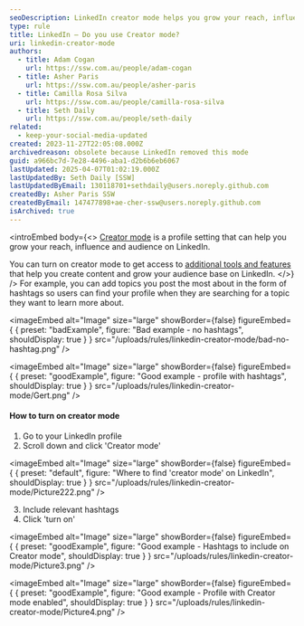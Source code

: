 ```yaml
---
seoDescription: LinkedIn creator mode helps you grow your reach, influence, and audience by providing additional tools and features to create engaging content.
type: rule
title: LinkedIn – Do you use Creator mode?
uri: linkedin-creator-mode
authors:
  - title: Adam Cogan
    url: https://ssw.com.au/people/adam-cogan
  - title: Asher Paris
    url: https://ssw.com.au/people/asher-paris
  - title: Camilla Rosa Silva
    url: https://ssw.com.au/people/camilla-rosa-silva
  - title: Seth Daily
    url: https://ssw.com.au/people/seth-daily
related:
  - keep-your-social-media-updated
created: 2023-11-27T22:05:08.000Z
archivedreason: obsolete because LinkedIn removed this mode
guid: a966bc7d-7e28-4496-aba1-d2b6b6eb6067
lastUpdated: 2025-04-07T01:02:19.000Z
lastUpdatedBy: Seth Daily [SSW]
lastUpdatedByEmail: 130118701+sethdaily@users.noreply.github.com
createdBy: Asher Paris SSW
createdByEmail: 147477898+ae-cher-ssw@users.noreply.github.com
isArchived: true
---
```


<introEmbed
  body={<>
[Creator mode](https://www.linkedin.com/help/linkedin/answer/a522537) is a profile setting that can help you grow your reach, influence and audience on LinkedIn.

You can turn on creator mode to get access to [additional tools and features](https://www.linkedin.com/help/linkedin/answer/a529748) that help you create content and grow your audience base on LinkedIn.
  </>}
/>
For example, you can add topics you post the most about in the form of hashtags so users can find your profile when they are searching for a topic they want to learn more about.

<imageEmbed
  alt="Image"
  size="large"
  showBorder={false}
  figureEmbed={ {
    preset: "badExample",
    figure: "Bad example - no hashtags",
    shouldDisplay: true
  } }
  src="/uploads/rules/linkedin-creator-mode/bad-no-hashtag.png"
/>

<imageEmbed
  alt="Image"
  size="large"
  showBorder={false}
  figureEmbed={ {
    preset: "goodExample",
    figure: "Good example - profile with hashtags",
    shouldDisplay: true
  } }
  src="/uploads/rules/linkedin-creator-mode/Gert.png"
/>

#### **How to turn on creator mode**

1. Go to your LinkedIn profile
2. Scroll down and click 'Creator mode'


<imageEmbed
  alt="Image"
  size="large"
  showBorder={false}
  figureEmbed={ {
    preset: "default",
    figure: "Where to find 'creator mode' on LinkedIn",
    shouldDisplay: true
  } }
  src="/uploads/rules/linkedin-creator-mode/Picture222.png"
/>

3. Include relevant hashtags
4. Click 'turn on'

<imageEmbed
  alt="Image"
  size="large"
  showBorder={false}
  figureEmbed={ {
    preset: "goodExample",
    figure: "Good example - Hashtags to include on Creator mode",
    shouldDisplay: true
  } }
  src="/uploads/rules/linkedin-creator-mode/Picture3.png"
/>

<imageEmbed
  alt="Image"
  size="large"
  showBorder={false}
  figureEmbed={ {
    preset: "goodExample",
    figure: "Good example - Profile with Creator mode enabled",
    shouldDisplay: true
  } }
  src="/uploads/rules/linkedin-creator-mode/Picture4.png"
/>
